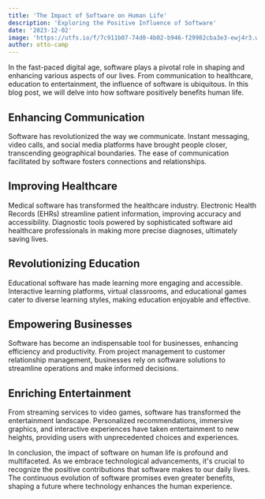 ```yaml
---
title: 'The Impact of Software on Human Life'
description: 'Exploring the Positive Influence of Software'
date: '2023-12-02'
image: 'https://utfs.io/f/7c911b07-74d0-4b02-b946-f29982cba3e3-ewj4r3.webp'
author: otto-camp
---
```


In the fast-paced digital age, software plays a pivotal role in shaping and enhancing various aspects of our lives. From communication to healthcare, education to entertainment, the influence of software is ubiquitous. In this blog post, we will delve into how software positively benefits human life.

## Enhancing Communication

Software has revolutionized the way we communicate. Instant messaging, video calls, and social media platforms have brought people closer, transcending geographical boundaries. The ease of communication facilitated by software fosters connections and relationships.

## Improving Healthcare

Medical software has transformed the healthcare industry. Electronic Health Records (EHRs) streamline patient information, improving accuracy and accessibility. Diagnostic tools powered by sophisticated software aid healthcare professionals in making more precise diagnoses, ultimately saving lives.

## Revolutionizing Education

Educational software has made learning more engaging and accessible. Interactive learning platforms, virtual classrooms, and educational games cater to diverse learning styles, making education enjoyable and effective.

## Empowering Businesses

Software has become an indispensable tool for businesses, enhancing efficiency and productivity. From project management to customer relationship management, businesses rely on software solutions to streamline operations and make informed decisions.

## Enriching Entertainment

From streaming services to video games, software has transformed the entertainment landscape. Personalized recommendations, immersive graphics, and interactive experiences have taken entertainment to new heights, providing users with unprecedented choices and experiences.

In conclusion, the impact of software on human life is profound and multifaceted. As we embrace technological advancements, it's crucial to recognize the positive contributions that software makes to our daily lives. The continuous evolution of software promises even greater benefits, shaping a future where technology enhances the human experience.
